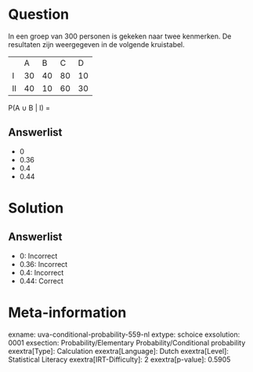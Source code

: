 Question
========

In een groep van 300 personen is gekeken naar twee kenmerken. De
resultaten zijn weergegeven in de volgende kruistabel.

  ---- ---- ---- ---- ----
       A    B    C    D
  I    30   40   80   10
  II   40   10   60   30
  ---- ---- ---- ---- ----

P(A ∪ B \| I) =

Answerlist
----------

* 0
* 0.36
* 0.4
* 0.44

Solution
========

Answerlist
----------

* 0: Incorrect
* 0.36: Incorrect
* 0.4: Incorrect
* 0.44: Correct

Meta-information
================
exname: uva-conditional-probability-559-nl
extype: schoice
exsolution: 0001
exsection: Probability/Elementary Probability/Conditional probability
exextra[Type]: Calculation
exextra[Language]: Dutch
exextra[Level]: Statistical Literacy
exextra[IRT-Difficulty]: 2
exextra[p-value]: 0.5905

